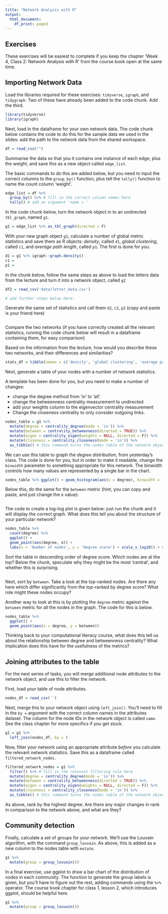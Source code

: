```yaml
---
title: "Network Analysis with R"
output:
  html_document:
    df_print: paged
---
```


## Exercises

These exercises will be easiest to complete if you keep the chapter 'Week 4, Class 2: Network Analysis with R' from the course book open at the same time. 

## Importing Network Data

Load the libraries required for these exercises: `tidyverse`, `igraph`, and `tidygraph`. Two of these have already been added to the code chunk. Add the third. 

```r
library(tidyverse)
library(igraph)
```


Next, load in the dataframe for your own network data. The code chunk below contains the code to do this for the sample data we used in the slides: add the path to the network data from the shared workspace. 

```r
df = read_csv("")
```

Summarise the data so that you it contains one instance of each edge, plus the weight, and save this as a new object called `edge_list`. 

The basic commands to do this are added below, but you need to input the correct columns to the `group_by()` function, plus tell the `tally()` function to name the count column 'weight'.  

```r
edge_list = df %>% 
  group_by() %>% # fill in the correct column names here
  tally() # add an argument 'name = ' 

```

In the code chunk below, turn the network object in to an undirected `tbl_graph`, named `g1`. 

```r

g1 = edge_list %>% as_tbl_graph(directed = F)

```

With your new graph object `g1`, calculate a number of global metric statistics and save them as R objects: *density*, called `d1`, *global clustering*, called `c1`, and *average path length*, called `p1`. The first is done for you. 

```r

d1 = g1 %>% igraph::graph.density()
c1 = 
p1 = 

```

In the chunk below, follow the same steps as above to load the letters data from the lecture and turn it into a network object, called `g2`

```r

df2 = read_csv('data/letter_data.csv')

# add further steps below here:


```

Generate the same set of statistics and call them `d2`, `c2`, `p2` (copy and paste is your friend here)

```r

```


Compare the two networks (if you have correctly created all the relevant statistics, running the code chunk below will result in a dataframe containing them, for easy comparison) 

Based on the information from the lecture, how would you describe these two networks, and their differences and similarities?

```r
stats_df = tibble(names = c('density', 'global clustering', 'average path length'), stats_g1 = c(d1,c1,p1), stats_g2 = c(d2,c2,p2))

```

Next, generate a table of your nodes with a number of network statistics. 

A template has been done for you, but you need to make a number of changes:

-   change the degree method from 'in' to 'all'.
-   change the betweenness centrality measurement to undirected
-   add your weights column to the eigenvector centrality measurement
-   Change the closeness centrality to only consider outgoing links.


```r
nodes_table = g1 %>%
  mutate(degree = centrality_degree(mode = 'in')) %>% 
  mutate(between = centrality_betweenness(directed = TRUE)) %>% 
  mutate(eigen = centrality_eigen(weights = NULL, directed = F)) %>% 
  mutate(closeness = centrality_closeness(mode = 'in')) %>% 
  as_tibble() # this command turns the nodes table of the network object into an ordinary dataframe.
```

We can use this table to graph the *degree distribution*, from yesterday's class. The code is done for you, but in order to make it readable, change the `binwidth` parameter to something appropriate for this network. 
The binwidth controls how many values are represented by a single bar in the chart. 

```r
nodes_table %>% ggplot() + geom_histogram(aes(x = degree), binwidth = 10)
```

Below this, do the same for the `between` metric (hint, you can copy and paste, and just change the x value):

```r

```

The code to create a log-log plot is given below: just run the chunk and it will display the correct graph. What does this tell you about the structure of your particular network?

```r
nodes_table %>% 
  count(degree) %>% 
  ggplot() + 
  geom_point(aes(degree, n)) + 
  labs(x = 'Number of nodes', y = 'Degree score') + scale_x_log10() + scale_y_log10()
```

Sort the table in descending order of degree score. Which nodes are at the top? Below the chunk, speculate why they might be the most 'central', and whether this is surprising. 

```r

```

Next, sort by `between`. Take a look at the top-ranked nodes. Are there any here which differ significantly from the top-ranked by degree score? What role might these nodes occupy?

Another way to look at this is by plotting the `degree` metric against the `between` metric for all the nodes in the graph. The code for this is below. 

```r

nodes_table %>% 
  ggplot() +
  geom_point(aes(x = degree, y = between))

```

Thinking back to your computational literacy course, what does this tell us about the relationship between degree and betweenness centrality? What implication does this have for the usefulness of the metrics?


## Joining attributes to the table

For the next series of tasks, you will merge additional node attributes to the network object, and use this to filter the network. 

First, load your table of node attributes.

```r
nodes_df = read_csv('')
```

Next, merge this to your network object using `left_join()`. You'll need to fill in the `by = ` argument with the correct column names in the attributes dataset. The column for the node IDs in the network object is called `name`. See the class chapter for more specifics if you get stuck. 

```r
g1 = g1 %>% 
  left_join(nodes_df, by = )
```

Now, filter your network using an appropriate attribute *before* you calculate the relevant network statistics. Save this as a dataframe called `filtered_network_nodes`. 

```r
filtered_network_nodes = g1 %>% 
  filter() %>% # fill in the relevant filtering rule here
  mutate(degree = centrality_degree(mode = 'in')) %>% 
  mutate(between = centrality_betweenness(directed = TRUE)) %>% 
  mutate(eigen = centrality_eigen(weights = NULL, directed = F)) %>% 
  mutate(closeness = centrality_closeness(mode = 'in')) %>% 
  as_tibble() # this command turns the nodes table of the network object into an ordinary dataframe.

```

As above, rank by the highest degree. Are there any major changes in rank in comparison to the network above, and what are they?

## Community detection  

Finally, calculate a set of groups for your network. We'll use the Louvain algorithm, with the command `group_louvain`. As above, this is added as a new column to the nodes table with `mutate`.

```r
g1 %>%
  mutate(group = group_louvain()) 
```

In a final exercise, use ggplot to draw a bar chart of the distribution of nodes in each community. The function to generate the group labels is given, but you'll have to figure out the rest, adding commands using the `%>%` operator. The course book chapter for class 1, lesson 2, which introduces ggplot, should be helpful here. 

```r
g1 %>%
  mutate(group = group_louvain()) 

```

